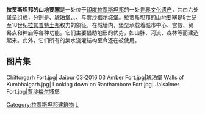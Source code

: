 {{世界遺産概要表
|site_img = 
|site_img_width = 
|site_img_capt = 
|zh_name = 拉贾斯坦邦的山地要塞
|en_name = Hill Forts of Rajasthan
|fr_name = Forts de colline du Rajasthan
|country = {{IND}}
|criterion_c = (2),(3)
|rg_year = 2013
|ex_rg_year =
|remarks =
|ID=247
|Region=亞洲和太平洋地區
|org_url = http://whc.unesco.org/en/list/247
}}

'''拉贾斯坦邦的山地要塞'''是一处位于[[印度|印度]][[拉贾斯坦邦|拉贾斯坦邦]]的一处[[世界遗产|世界文化遗产]]，共由六处堡垒组成，分别是{{tsl|en|Chittorgarh Fort|奇陶尔加尔城堡}}、[[琥珀堡|琥珀堡]]、{{tsl|en|Kumbhalgarh|Kumbhalgarh堡}}、{{tsl|en|Gagron Fort|Gagron堡}}、{{tsl|en|Ranthambhore Fort|Ranthambhore堡}}与[[贾沙梅尔城堡|贾沙梅尔城堡]]。拉贾斯坦邦的山地要塞是8世纪至18世纪[[拉其普特人|拉其普特]][[土邦|土邦]]权力的象征，在城墙内，堡垒承载着城市中心、宫殿、贸易点和神庙等各种功能。它们主要借助地形的优势，如山脉、河流、森林等而建造起来。此外，它们所有的集水浇灌结构至今还在被使用。

== 图片集 ==
<gallery>
Chittorgarh Fort.jpg|{{tsl|en|Chittorgarh Fort|奇陶尔加尔城堡}}
Jaipur 03-2016 03 Amber Fort.jpg|[[琥珀堡|琥珀堡]]
Walls of Kumbhalgarh.jpg|{{tsl|en|Kumbhalgarh|Kumbhalgarh堡}}
Looking down on Ranthambore Fort.jpg|{{tsl|en|Ranthambhore Fort|Ranthambhore堡}}
Jaisalmer Fort.jpg|[[贾沙梅尔城堡|贾沙梅尔城堡]]
</gallery>

{{印度的世界遺產}}

[[Category:拉贾斯坦邦建筑物|Category:拉贾斯坦邦建筑物]]
[[Category:印度世界遗产|L]]